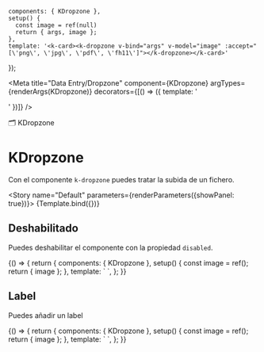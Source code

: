 
    components: { KDropzone },
    setup() {
      const image = ref(null)
      return { args, image };
    },
    template: '<k-card><k-dropzone v-bind="args" v-model="image" :accept="[\'png\', \'jpg\', \'pdf\', \'fh11\']"></k-dropzone></k-card>'
});

<Meta title="Data Entry/Dropzone" component={KDropzone} argTypes={renderArgs(KDropzone)} decorators={[() => ({ template: '<div class="flex items-center justify-center p-10"><story /></div>' })]} />

<SHead image="https://media2.giphy.com/media/JIX9t2j0ZTN9S/giphy.gif?cid=ecf05e47k3mnhrb7yc36brvbtq2tz34x1c5odz3ckvei9tmc&rid=giphy.gif&ct=g">🗂️ KDropzone</SHead>

# KDropzone
Con el componente `k-dropzone` puedes tratar la subida de un fichero.

<Story name="Default" parameters={renderParameters({showPanel: true})}>
  {Template.bind({})}
</Story>

<ArgsTable story="Default" />

## **Deshabilitado**
Puedes deshabilitar el componente con la propiedad `disabled`.

<Canvas>
  <Story name="Disabled" argTypes={renderArgs(KDropzone, {}, true)} parameters={renderParameters({showPanel: false})}>
    {() => {
      return {
        components: { KDropzone },
        setup() {
          const image = ref();
          return { image };
        },
        template: `
          <k-card><k-dropzone v-bind="args" v-model="image" :accept="[\'png\', \'jpg\', \'pdf\']" :disabled="true"></k-dropzone></k-card>
        `,
      };
    }}
  </Story>
</Canvas>


## **Label**
Puedes añadir un label

<Canvas>
  <Story name="Label" argTypes={renderArgs(KDropzone, {}, true)} parameters={renderParameters({showPanel: false})}>
    {() => {
      return {
        components: { KDropzone },
        setup() {
          const image = ref();
          return { image };
        },
        template: `
          <k-card><k-dropzone v-bind="args" v-model="image" :accepts="[\'png\', \'jpg\', \'pdf\']" label="Ejemplo de label"></k-dropzone></k-card>
        `,
      };
    }}
  </Story>
</Canvas>

